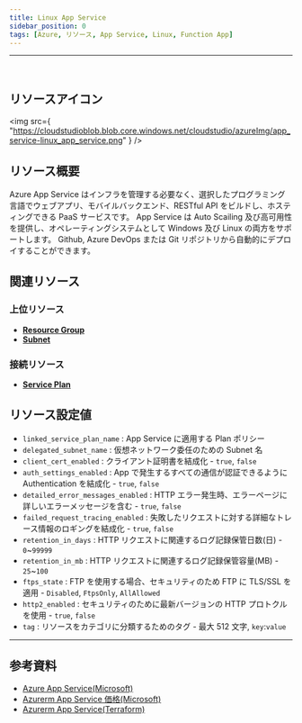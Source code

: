 ```yaml
---
title: Linux App Service
sidebar_position: 0
tags: [Azure, リソース, App Service, Linux, Function App]
---
```


<hr />
<br />

## リソースアイコン

<img
    src={
        "https://cloudstudioblob.blob.core.windows.net/cloudstudio/azureImg/app_service-linux_app_service.png"
    }
/>

## リソース概要

Azure App Service はインフラを管理する必要なく、選択したプログラミング言語でウェブアプリ、モバイルバックエンド、RESTful API をビルドし、ホスティングできる PaaS サービスです。
App Service は Auto Scailing 及び高可用性を提供し、オペレーティングシステムとして Windows 及び Linux の両方をサポートします。
Github, Azure DevOps または Git リポジトリから自動的にデプロイすることができます。

## 関連リソース

### 上位リソース

-   [**Resource Group**](https://docs.cstudio.app/ja/docs/resource/azure/Base/ResourceGroup)
-   [**Subnet**](https://docs.cstudio.app/ja/docs/resource/azure/Network/Subnet)

### 接続リソース

-   [**Service Plan**](https://docs.cstudio.app/ja/docs/resource/azure/AppService/ServicePlan)

## リソース設定値

-   `linked_service_plan_name` : App Service に適用する Plan ポリシー
-   `delegated_subnet_name` : 仮想ネットワーク委任のための Subnet 名
-   `client_cert_enabled` : クライアント証明書を結成化 - `true`, `false`
-   `auth_settings_enabled` : App で発生するすべての通信が認証できるように Authentication を結成化 - `true`, `false`
-   `detailed_error_messages_enabled` : HTTP エラー発生時、エラーページに詳しいエラーメッセージを含む - `true`, `false`
-   `failed_request_tracing_enabled` : 失敗したリクエストに対する詳細なトレース情報のロギングを結成化 - `true`, `false`
-   `retention_in_days` : HTTP リクエストに関連するログ記録保管日数(日) - `0`~`99999`
-   `retention_in_mb` : HTTP リクエストに関連するログ記録保管容量(MB) - `25`~`100`
-   `ftps_state` : FTP を使用する場合、セキュリティのため FTP に TLS/SSL を適用 - `Disabled`, `FtpsOnly`, `AllAllowed`
-   `http2_enabled` : セキュリティのために最新バージョンの HTTP プロトクルを使用 - `true`, `false`
-   `tag` : リソースをカテゴリに分類するためのタグ - 最大 512 文字, `key`:`value`

---

## 参考資料

-   [Azure App Service(Microsoft)](https://learn.microsoft.com/ko-kr/azure/app-service/overview)
-   [Azurerm App Service 価格(Microsoft)](https://azure.microsoft.com/ko-kr/pricing/details/app-service/windows/)
-   [Azurerm App Service(Terraform)](https://registry.terraform.io/providers/hashicorp/azurerm/latest/docs/resources/app_service)

